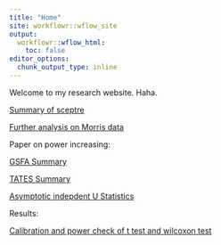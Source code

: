 ```yaml
---
title: "Home"
site: workflowr::wflow_site
output:
  workflowr::wflow_html:
    toc: false
editor_options:
  chunk_output_type: inline
---
```


Welcome to my research website. Haha.

[Summary of sceptre](summary.html)

[Further analysis on Morris data](qqplot.html)

Paper on power increasing:

[GSFA Summary](GSFA.html)

[TATES Summary](TATES.html)

[Asymptotic indepdent U Statistics](U_Statistics.html)

Results:

[Calibration and power check of t test and wilcoxon test](plot.html)
